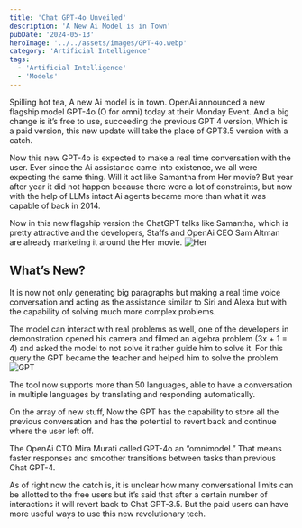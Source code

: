 ```yaml
---
title: 'Chat GPT-4o Unveiled'
description: 'A New Ai Model is in Town'
pubDate: '2024-05-13'
heroImage: '../../assets/images/GPT-4o.webp'
category: 'Artificial Intelligence'
tags:
  - 'Artificial Intelligence'
  - 'Models'
---
```


Spilling hot tea, A new Ai model is in town. OpenAi announced a new flagship model GPT-4o (O for omni) today at their Monday Event. And a big change is it’s free to use, succeeding the previous GPT 4 version, Which is a paid version, this new update will take the place of GPT3.5 version with a catch.

Now this new GPT-4o is expected to make a real time conversation with the user. Ever since the Ai assistance came into existence, we all were expecting the same thing. Will it act like Samantha from Her movie? But year after year it did not happen because there were a lot of constraints, but now with the help of LLMs intact Ai agents became more than what it was capable of back in 2014.

Now in this new flagship version the ChatGPT talks like Samantha, which is pretty attractive and the developers, Staffs and OpenAi CEO Sam Altman are already marketing it around the Her movie.
![Her](src/assets/images/Her.jpg)

## What’s New?

It is now not only generating big paragraphs but making a real time voice conversation and acting as the assistance similar to Siri and Alexa but with the capability of solving much more complex problems.

The model can interact with real problems as well, one of the developers in demonstration opened his camera and filmed an algebra problem (3x + 1 = 4) and asked the model to not solve it rather guide him to solve it. For this query the GPT became the teacher and helped him to solve the problem.
![GPT](src/assets/images/GPT.png)

The tool now supports more than 50 languages, able to have a conversation in multiple languages by translating and responding automatically.

On the array of new stuff, Now the GPT has the capability to store all the previous conversation and has the potential to revert back and continue where the user left off.

The OpenAi CTO Mira Murati called GPT-4o an “omnimodel.” That means faster responses and smoother transitions between tasks than previous Chat GPT-4.

As of right now the catch is, it is unclear how many conversational limits can be allotted to the free users but it’s said that after a certain number of interactions it will revert back to Chat GPT-3.5. But the paid users can have more useful ways to use this new revolutionary tech.
